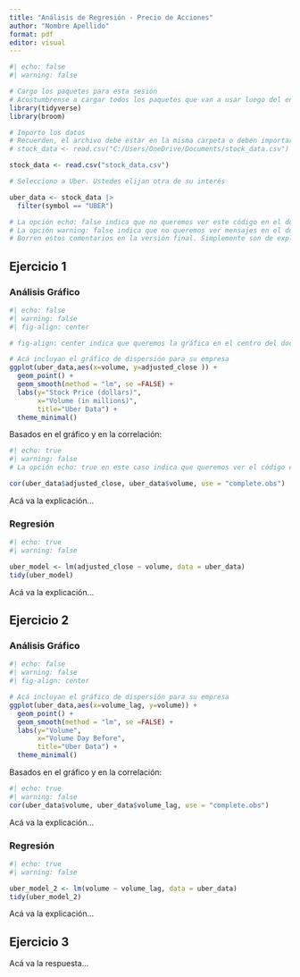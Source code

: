 ```yaml
---
title: "Análisis de Regresión - Precio de Acciones"
author: "Nombre Apellido"
format: pdf
editor: visual
---
```



```r
#| echo: false
#| warning: false

# Cargo los paquetes para esta sesión
# Acostumbrense a cargar todos los paquetes que van a usar luego del encabezado
library(tidyverse)
library(broom)

# Importo los datos
# Recuerden, el archivo debe estar en la misma carpeta o deben importarlo usando el directorio
# stock_data <- read.csv("C:/Users/OneDrive/Documents/stock_data.csv")

stock_data <- read.csv("stock_data.csv")

# Selecciono a Uber. Ustedes elijan otra de su interés

uber_data <- stock_data |>
  filter(symbol == "UBER")

# La opción echo: false indica que no queremos ver este código en el documento salida
# La opción warning: false indica que no queremos ver mensajes en el documento salida
# Borren estos comentarios en la versión final. Simplemente son de explicación :D
```
  
## Ejercicio 1

### Análisis Gráfico

```r
#| echo: false
#| warning: false
#| fig-align: center

# fig-align: center indica que queremos la gráfica en el centro del documento

# Acá incluyan el gráfico de dispersión para su empresa
ggplot(uber_data,aes(x=volume, y=adjusted_close )) +
  geom_point() +
  geom_smooth(method = "lm", se =FALSE) +
  labs(y="Stock Price (dollars)",
       x="Volume (in millions)",
       title="Uber Data") +
  theme_minimal()
```

Basados en el gráfico y en la correlación:

```r
#| echo: true
#| warning: false
# La opción echo: true en este caso indica que queremos ver el código en el documento salida

cor(uber_data$adjusted_close, uber_data$volume, use = "complete.obs")
```

Acá va la explicación...

### Regresión

```r
#| echo: true
#| warning: false

uber_model <- lm(adjusted_close ~ volume, data = uber_data)
tidy(uber_model)
```

Acá va la explicación...

## Ejercicio 2

### Análisis Gráfico

```r
#| echo: false
#| warning: false
#| fig-align: center

# Acá incluyan el gráfico de dispersión para su empresa
ggplot(uber_data,aes(x=volume_lag, y=volume)) +
  geom_point() +
  geom_smooth(method = "lm", se =FALSE) +
  labs(y="Volume",
       x="Volume Day Before",
       title="Uber Data") +
  theme_minimal()
```

Basados en el gráfico y en la correlación:

```r
#| echo: true
#| warning: false
cor(uber_data$volume, uber_data$volume_lag, use = "complete.obs")
```

Acá va la explicación...


### Regresión

```r
#| echo: true
#| warning: false

uber_model_2 <- lm(volume ~ volume_lag, data = uber_data)
tidy(uber_model_2)
```

Acá va la explicación...

## Ejercicio 3

Acá va la respuesta...
